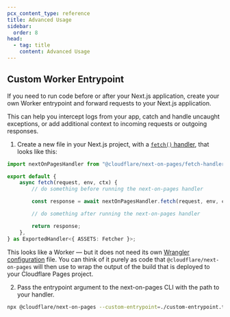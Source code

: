 ```yaml
---
pcx_content_type: reference
title: Advanced Usage
sidebar:
  order: 8
head:
  - tag: title
    content: Advanced Usage
---
```


## Custom Worker Entrypoint

If you need to run code before or after your Next.js application, create your own Worker entrypoint and forward requests to your Next.js application.

This can help you intercept logs from your app, catch and handle uncaught exceptions, or add additional context to incoming requests or outgoing responses.

1. Create a new file in your Next.js project, with a [`fetch()` handler](/workers/runtime-apis/handlers/fetch/), that looks like this:

```ts
import nextOnPagesHandler from "@cloudflare/next-on-pages/fetch-handler";

export default {
	async fetch(request, env, ctx) {
		// do something before running the next-on-pages handler

		const response = await nextOnPagesHandler.fetch(request, env, ctx);

		// do something after running the next-on-pages handler

		return response;
	},
} as ExportedHandler<{ ASSETS: Fetcher }>;
```

This looks like a Worker — but it does not need its own [Wrangler configuration](/workers/wrangler/configuration) file. You can think of it purely as code that `@cloudflare/next-on-pages` will then use to wrap the output of the build that is deployed to your Cloudflare Pages project.

2. Pass the entrypoint argument to the next-on-pages CLI with the path to your handler.

```sh
npx @cloudflare/next-on-pages --custom-entrypoint=./custom-entrypoint.ts
```
